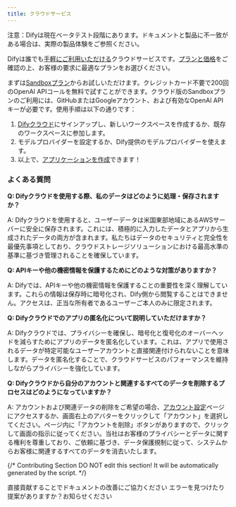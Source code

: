```yaml
---
title: クラウドサービス
---
```


<Info>
注意：Difyは現在ベータテスト段階にあります。ドキュメントと製品に不一致がある場合は、実際の製品体験をご参照ください。
</Info>

Difyは誰でも[手軽にご利用いただける](https://cloud.dify.ai/apps)クラウドサービスです。[プランと価格](https://dify.ai/pricing)をご確認の上、お客様の要求に最適なプランをお選びください。

まずは[Sandboxプラン](http://cloud.dify.ai/)からお試しいただけます。クレジットカード不要で200回のOpenAI APIコールを無料で試すことができます。クラウド版のSandboxプランのご利用には、GitHubまたはGoogleアカウント、および有効なOpenAI APIキーが必要です。使用手順は以下の通りです：

1. [Difyクラウド](https://cloud.dify.ai)にサインアップし、新しいワークスペースを作成するか、既存のワークスペースに参加します。
2. モデルプロバイダーを設定するか、Dify提供のモデルプロバイダーを使えます。
3. 以上で、[アプリケーションを作成](../guides/application-orchestrate/creating-an-application)できます！

### よくある質問

**Q: Difyクラウドを使用する際、私のデータはどのように処理・保存されますか？**

A: Difyクラウドを使用すると、ユーザーデータは米国東部地域にあるAWSサーバーに安全に保存されます。これには、積極的に入力したデータとアプリから生成されたデータの両方が含まれます。私たちはデータのセキュリティと完全性を最優先事項としており、クラウドストレージソリューションにおける最高水準の基準に基づき管理されることを確保しています。

**Q: APIキーや他の機密情報を保護するためにどのような対策がありますか？**

A: Difyでは、APIキーや他の機密情報を保護することの重要性を深く理解しています。これらの情報は保存時に暗号化され、Dify側から閲覧することはできません。アクセスは、正当な所有者であるユーザーご本人のみに限定されます。

**Q: Difyクラウドでのアプリの匿名化について説明していただけますか？**

A: Difyクラウドでは、プライバシーを確保し、暗号化と復号化のオーバーヘッドを減らすためにアプリのデータを匿名化しています。これは、アプリで使用されるデータが特定可能なユーザーアカウントと直接関連付けられないことを意味します。データを匿名化することで、クラウドサービスのパフォーマンスを維持しながらプライバシーを強化しています。

**Q: Difyクラウドから自分のアカウントと関連するすべてのデータを削除するプロセスはどのようになっていますか？**

A: アカウントおよび関連データの削除をご希望の場合、[アカウント設定](https://cloud.dify.ai/account)ページにアクセスするか、画面右上のアバターをクリックして「アカウント」を選択してください。ページ内に「アカウントを削除」ボタンがありますので、クリックして画面の指示に従ってください。当社はお客様のプライバシーとデータに関する権利を尊重しており、ご依頼に基づき、データ保護規制に従って、システムからお客様に関連するすべてのデータを消去いたします。

{/*
Contributing Section
DO NOT edit this section!
It will be automatically generated by the script.
*/}

<CardGroup cols="2">
    <Card
        title="このページを編集する"
        icon="pen-to-square"
        href="https://github.com/langgenius/dify-docs-mintlify/edit/main/ja-jp/getting-started/cloud.mdx"
    >
        直接貢献することでドキュメントの改善にご協力ください
    </Card>
    <Card
        title="問題を報告する"
        icon="github"
        href="https://github.com/langgenius/dify-docs-mintlify/issues/new?title=ドキュメントの問題%3A%20&body=%23%23%20問題の説明%0A%3C%21--%20発見した問題について簡単に説明してください%20--%3E%0A%0A%23%23%20ページリンク%0Ahttps%3A%2F%2Fgithub.com%2Flanggenius%2Fdify-docs-mintlify%2Fblob%2Fmain%2Fja-jp/getting-started%2Fcloud.mdx%0A%0A%23%23%20提案される変更%0A%3C%21--%20特定の変更案がある場合は、ここで説明してください%20--%3E%0A%0A%3C%21--%20ドキュメントの品質向上にご協力いただきありがとうございます！%20--%3E"
    >
        エラーを見つけたり提案がありますか？お知らせください
    </Card>
</CardGroup>
